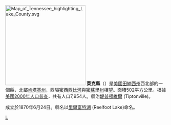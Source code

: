{{Otheruses|萊克縣|subject=美國田納西州的一個縣|other=同名的縣}}
[[File:Map_of_Tennessee_highlighting_Lake_County.svg|250px]]
'''萊克縣'''（{{lang-en|Lake County}}）是[[美國|美國]][[田納西州|田納西州]]西北部的一個縣，北鄰[[肯塔基州|肯塔基州]]，西隔[[密西西比河|密西西比河]]與[[密蘇里州|密蘇里州]]相望。面積502平方公里。根據[[美國2000年人口普查|美國2000年人口普查]]，共有人口7,954人。縣治[[堤普頓維爾|堤普頓維爾]] (Tiptonville)。

成立於1870年6月24日。縣名以[[里爾富特湖|里爾富特湖]] (Reelfoot Lake)命名。
[[Category:田納西州行政區劃|L]]